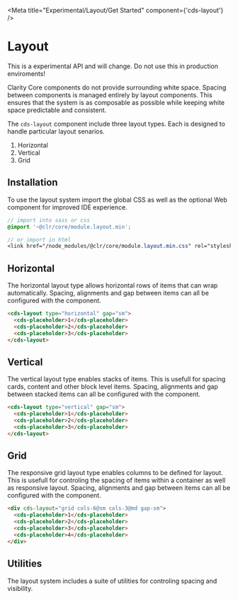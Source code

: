
<Meta title="Experimental/Layout/Get Started" component={'cds-layout'} />

# Layout

<cds-alert status="danger" closable="false">
  <cds-alert-content>This is a experimental API and will change. Do not use this in production enviroments!</cds-alert-content>
</cds-alert>
<br />

Clarity Core components do not provide surrounding white space. Spacing
between components is managed entirely by layout components. This ensures that
the system is as composable as possible while keeping white space predictable
and consistent.

The `cds-layout` component include three layout types. Each is designed to
handle particular layout senarios.

1. Horizontal
2. Vertical
3. Grid

## Installation

To use the layout system import the global CSS as well as the optional Web component
for improved IDE experience.

```scss
// import into sass or css
@import '~@clr/core/module.layout.min';

// or import in html
<link href="/node_modules/@clr/core/module.layout.min.css" rel="stylesheet">
```

## Horizontal

The horizontal layout type allows horizontal rows of items that can wrap automatically.
Spacing, alignments and gap between items can all be configured with the component.

<Story id="experimental-layout-all--horizontal-layout" />

```html
<cds-layout type="horizontal" gap="sm">
  <cds-placeholder>1</cds-placeholder>
  <cds-placeholder>2</cds-placeholder>
  <cds-placeholder>3</cds-placeholder>
</cds-layout>
```

## Vertical

The vertical layout type enables stacks of items. This is usefull for spacing
cards, content and other block level items. Spacing, alignments and gap between
stacked items can all be configured with the component.

<Story id="experimental-layout-all--vertical-layout" />

```html
<cds-layout type="vertical" gap="sm">
  <cds-placeholder>1</cds-placeholder>
  <cds-placeholder>2</cds-placeholder>
  <cds-placeholder>3</cds-placeholder>
</cds-layout>
```

## Grid

The responsive grid layout type enables columns to be defined for layout. This is usefull
for controling the spacing of items within a container as well as responsive
layout. Spacing, alignments and gap between items can all be configured with
the component.

<Story id="experimental-layout-all--grid-layout-columns-responsive" />

```html
<div cds-layout="grid cols-6@sm cols-3@md gap-sm">
  <cds-placeholder>1</cds-placeholder>
  <cds-placeholder>2</cds-placeholder>
  <cds-placeholder>3</cds-placeholder>
  <cds-placeholder>4</cds-placeholder>
</div>
```

## Utilities

The layout system includes a suite of utilities for controling spacing and visibility.
